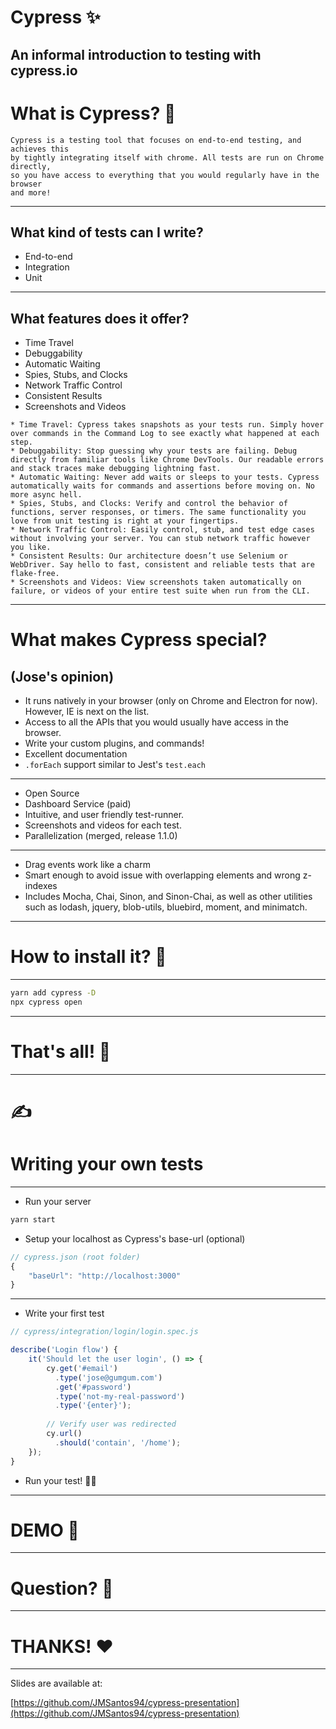 
# Cypress ✨
An informal introduction to testing with cypress.io
---
# What is Cypress? 🤔
```notes
Cypress is a testing tool that focuses on end-to-end testing, and achieves this
by tightly integrating itself with chrome. All tests are run on Chrome directly,
so you have access to everything that you would regularly have in the browser
and more!
```
---
## What kind of tests can I write?
* End-to-end
* Integration
* Unit
---
## What features does it offer?
* Time Travel
* Debuggability
* Automatic Waiting
* Spies, Stubs, and Clocks
* Network Traffic Control
* Consistent Results
* Screenshots and Videos

```notes
* Time Travel: Cypress takes snapshots as your tests run. Simply hover over commands in the Command Log to see exactly what happened at each step.
* Debuggability: Stop guessing why your tests are failing. Debug directly from familiar tools like Chrome DevTools. Our readable errors and stack traces make debugging lightning fast.
* Automatic Waiting: Never add waits or sleeps to your tests. Cypress automatically waits for commands and assertions before moving on. No more async hell.
* Spies, Stubs, and Clocks: Verify and control the behavior of functions, server responses, or timers. The same functionality you love from unit testing is right at your fingertips.
* Network Traffic Control: Easily control, stub, and test edge cases without involving your server. You can stub network traffic however you like.
* Consistent Results: Our architecture doesn’t use Selenium or WebDriver. Say hello to fast, consistent and reliable tests that are flake-free.
* Screenshots and Videos: View screenshots taken automatically on failure, or videos of your entire test suite when run from the CLI.
```
---
# What makes Cypress special?
(Jose's opinion)
---
* It runs natively in your browser (only on Chrome and Electron for now).
However, IE is next on the list.
* Access to all the APIs that you would usually have access in the browser.
* Write your custom plugins, and commands!
* Excellent documentation
* `.forEach` support similar to Jest's `test.each` 
---
* Open Source
* Dashboard Service (paid)
* Intuitive, and user friendly test-runner.
* Screenshots and videos for each test.
* Parallelization (merged, release 1.1.0)
---
* Drag events work like a charm
* Smart enough to avoid issue with overlapping elements and wrong z-indexes
* Includes Mocha, Chai, Sinon, and Sinon-Chai, as well as other utilities such
  as lodash, jquery, blob-utils, bluebird, moment, and minimatch.
---
# How to install it? 🔧
---
```bash
yarn add cypress -D
npx cypress open
```
---
# That's all! 🎉
---
# ✍️
# Writing your own tests
---
* Run your server
```bash
yarn start
```
* Setup your localhost as Cypress's base-url (optional)
```jsx
// cypress.json (root folder)
{
    "baseUrl": "http://localhost:3000"
}
```
---
* Write your first test
```jsx
// cypress/integration/login/login.spec.js

describe('Login flow') {    
    it('Should let the user login', () => {
        cy.get('#email')
          .type('jose@gumgum.com')
          .get('#password')
          .type('not-my-real-password')
          .type('{enter}');
      
        // Verify user was redirected
        cy.url()
          .should('contain', '/home');
    });
}
```
* Run your test! 🏃‍♀️
---
# DEMO 🦉
---
# Question? 🙋
---
# THANKS! ❤️
---
Slides are available at:

[https://github.com/JMSantos94/cypress-presentation](https://github.com/JMSantos94/cypress-presentation)

